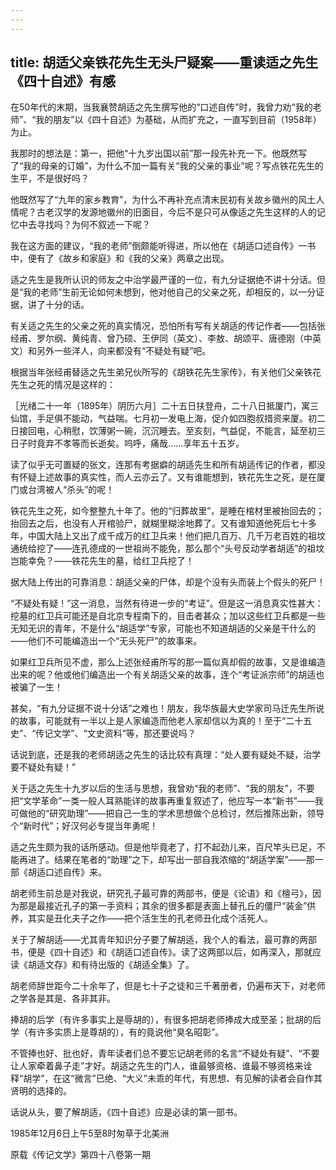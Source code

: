 ```yaml
---
---
---
```

title: 胡适父亲铁花先生无头尸疑案——重读适之先生《四十自述》有感
---




在50年代的末期，当我襄赞胡适之先生撰写他的“口述自传”时，我曾力劝“我的老师”、“我的朋友”以《四十自述》为基础，从而扩充之，一直写到目前（1958年）为止。

我那时的想法是：第一，把他“十九岁出国以前”那一段先补充一下。他既然写了“我的母亲的订婚”，为什么不加一篇有关“我的父亲的事业”呢？写点铁花先生的生平，不是很好吗？

他既然写了“九年的家乡教育”，为什么不再补充点清末民初有关故乡徽州的风土人情呢？古老汉学的发源地徽州的旧面目，今后不是只可从像适之先生这样的人的记忆中去寻找吗？为何不叙述一下呢？

我在这方面的建议，“我的老师”倒颇能听得进，所以他在《胡适口述自传》一书中，便有了《故乡和家庭》和《我的父亲》两章之出现。

适之先生是我所认识的师友之中治学最严谨的一位，有九分证据绝不讲十分话。但是“我的老师”生前无论如何未想到，他对他自己的父亲之死，却相反的，以一分证据，讲了十分的话。

有关适之先生的父亲之死的真实情况，恐怕所有写有关胡适的传记作者——包括张经甫、罗尔纲、黄纯青、曾乃硕、王伊同（英文）、李敖、胡颂平、唐德刚（中英文）和另外一些洋人，向来都没有“不疑处有疑”吧。

根据当年张经甫替适之先生弟兄伙所写的《胡铁花先生家传》，有关他们父亲铁花先生之死的情况是这样的：





［光绪二十一年（1895年）阴历六月］二十五日扶登舟，二十八日抵厦门，寓三仙馆，手足俱不能动，气益喘。七月初一发电上海，促介如四胞叔措资来厦。初二日接回电，心稍慰，饮薄粥一碗，沉沉睡去。至亥刻，气益促，不能言，延至初三日子时竟弃不孝等而长逝矣。呜呼，痛哉……享年五十五岁。





读了似乎无可置疑的张文，连那有考据癖的胡适先生和所有胡适传记的作者，都没有怀疑上述故事的真实性，而人云亦云了。又有谁能想到，铁花先生之死，是在厦门或台湾被人“杀头”的呢！

铁花先生之死，如今整整九十年了。他的“归葬故里”，是睡在棺材里被抬回去的；抬回去之后，也没有人开棺验尸，就糊里糊涂地葬了。又有谁知道他死后七十多年，中国大陆上又出了成千成万的红卫兵来！他们把几百万、几千万老百姓的祖坟通统给挖了——连孔德成的一世祖尚不能免，那么那个“头号反动学者胡适”的祖坟岂能幸免？——铁花先生的墓，给红卫兵挖了！

据大陆上传出的可靠消息：胡适父亲的尸体，却是个没有头而装上个假头的死尸！

“不疑处有疑！”这一消息，当然有待进一步的“考证”。但是这一消息真实性甚大：挖墓的红卫兵可能还是自北京专程南下的，目击者甚众；加以这些红卫兵都是一些无知无识的青年，不是什么“胡适学”专家，可能也不知道胡适的父亲是干什么的——他们不可能编造出一个“无头死尸”的故事来。

如果红卫兵所见不虚，那么上述张经甫所写的那一篇似真却假的故事，又是谁编造出来的呢？他或他们编造出一个有关胡适父亲的故事，连个“考证派宗师”的胡适也被骗了一生！

甚矣，“有九分证据不说十分话”之难也！朋友，我华族最大史学家司马迁先生所说的故事，可能就有一半以上是人家编造而他老人家却信以为真的！至于“二十五史”、“传记文学”、“文史资料”等，那还要说吗？

话说到底，还是我的老师胡适之先生的话比较有真理：“处人要有疑处不疑，治学要不疑处有疑！”

关于适之先生十九岁以后的生活与思想，我曾劝“我的老师”、“我的朋友”，不要把“文学革命”一类一般人耳熟能详的故事再重复叙述了，他应写一本“新书”——我可做他的“研究助理”——把自己一生的学术思想做个总检讨，然后推陈出新，领导个“新时代”；好汉何必专提当年勇呢！

适之先生颇为我的话所感动。但是他毕竟老了，打不起劲儿来，百尺竿头已足，不能再进了。结果在笔者的“助理”之下，却写出一部自我浓缩的“胡适学案”——那一部《胡适口述自传》来。

胡老师生前总是对我说，研究孔子最可靠的两部书，便是《论语》和《檀弓》，因为那是最接近孔子的第一手资料；其余的很多都是表面上替孔丘的僵尸“装金”供养，其实是丑化夫子之作——把个活生生的孔老师丑化成个活死人。

关于了解胡适——尤其青年知识分子要了解胡适，我个人的看法，最可靠的两部书，便是《四十自述》和《胡适口述自传》。读了这两部以后，如再深入，那就应读《胡适文存》和有待出版的《胡适全集》了。

胡老师辞世距今二十余年了，但是七十子之徒和三千著册者，仍遍布天下，对老师之学各是其是、各非其非。

捧胡的后学（有许多事实上是辱胡的），有很多把胡老师捧成大成至圣；批胡的后学（有许多实质上是尊胡的），有的竟说他“臭名昭彰”。

不管捧也好、批也好，青年读者们总不要忘记胡老师的名言“不疑处有疑”、“不要让人家牵着鼻子走”才好。胡适之先生的门人，谁最够资格、谁最不够资格来诠释“胡学”，在这“微言”已绝、“大义”未乖的年代，有思想、有见解的读者会自作其贤明的选择的。

话说从头，要了解胡适，《四十自述》应是必读的第一部书。





1985年12月6日上午5至8时匆草于北美洲

原载《传记文学》第四十八卷第一期